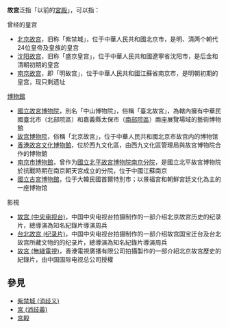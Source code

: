 '''故宫'''泛指「以前的[[宮殿|宮殿]]」，可以指：

;曾经的皇宫
* [[北京故宫|北京故宫]]，旧称「紫禁城」，位于中華人民共和國北京市，是明、清两个朝代24位皇帝及皇族的皇宫
* [[沈阳故宫|沈阳故宫]]，旧称「盛京皇宫」，位于中華人民共和國遼寧省沈阳市，是后金和清朝初期的皇宫
* [[南京故宫|南京故宫]]，即「明故宫」，位于中華人民共和國江蘇省南京市，是明朝初期的皇宫，现只剩遗址

;[[故宫博物院|博物館]]
* [[國立故宮博物院|國立故宮博物院]]，別名「中山博物院」，俗稱「臺北故宮」，為轄內擁有中華民國臺北市（北部院區）和嘉義縣太保市（[[國立故宮博物院南部院區|南部院區]]）兩座展覽場域的藝術博物館
* [[故宮博物院_(北京)|故宫博物院]]，俗稱「北京故宮」，位于中華人民共和國北京市故宫内的博物馆
* [[香港故宮文化博物館|香港故宮文化博物館]]，位於西九文化區，由西九文化區管理局與故宮博物院合作的博物館
* [[南京市博物館|南京市博物館]]，曾作为[[國立北平故宮博物院南京分院|國立北平故宮博物院南京分院]]，是國立北平故宮博物院於抗戰時期在南京朝天宮成立的分院，位于中國江蘇南京
* [[國立古宮博物館|國立古宮博物館]]，位于大韓民國首爾特別市；以景福宮和朝鮮宮廷文化為主的一座博物馆

;影視
* [[故宫_(中央电视台)|故宫 (中央电视台)]]，中国中央电视台拍摄制作的一部介绍北京故宫历史的纪录片，總導演為知名紀錄片導演周兵
* [[台北故宫_(纪录片)|台北故宫 (纪录片)]]，中国中央电视台拍摄制作的一部介绍故宫国宝迁台及台北故宫所藏文物的的纪录片，總導演為知名紀錄片導演周兵
* [[故宮_(無綫電視)|故宮 (無綫電視)]]，香港電視廣播有限公司拍攝製作的一部介紹北京故宮歷史的紀錄片，由中国国际电视总公司授權

== 參見 ==
* [[紫禁城_(消歧义)|紫禁城 (消歧义)]]
* [[宮_(消歧義)|宮 (消歧義)]]
* [[宮殿|宮殿]]

{{Disambiguation|Cat=二字亞洲相關消歧義}}